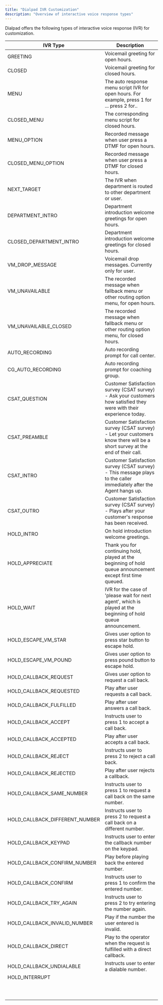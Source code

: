 ```yaml
---
title: "Dialpad IVR Customization"
description: "Overview of interactive voice response types"
---
```

Dialpad offers the following types of interactive voice response (IVR) for customization.

| IVR Type | Description |
| --- | --- |
| GREETING | Voicemail greeting for open hours. |
| CLOSED | Voicemail greeting for closed hours. |
| MENU | The auto response menu script IVR for open hours. For example, press 1 for ... press 2 for.. |
| CLOSED\_MENU | The corresponding menu script for closed hours. |
| MENU\_OPTION | Recorded message when user press a DTMF for open hours. |
| CLOSED\_MENU\_OPTION | Recorded message when user press a DTMF for closed hours. |
| NEXT\_TARGET | The IVR when department is routed to other department or user. |
| DEPARTMENT\_INTRO | Department introduction welcome greetings for open hours. |
| CLOSED\_DEPARTMENT\_INTRO | Department introduction welcome greetings for closed hours. |
| VM\_DROP\_MESSAGE | Voicemail drop messages. Currently only for user. |
| VM\_UNAVAILABLE | The recorded message when fallback menu or other routing option menu, for open hours. |
| VM\_UNAVAILABLE\_CLOSED | The recorded message when fallback menu or other routing option menu, for closed hours. |
| AUTO\_RECORDING | Auto recording prompt for call center. |
| CG\_AUTO\_RECORDING | Auto recording prompt for coaching group. |
| CSAT\_QUESTION | Customer Satisfaction survey (CSAT survey) - Ask your customers how satisfied they were with their experience today. |
| CSAT\_PREAMBLE | Customer Satisfaction survey (CSAT survey) - Let your customers know there will be a short survey at the end of their call. |
| CSAT\_INTRO | Customer Satisfaction survey (CSAT survey) - This message plays to the caller immediately after the Agent hangs up. |
| CSAT\_OUTRO | Customer Satisfaction survey (CSAT survey) - Plays after your customer's response has been received. |
| HOLD\_INTRO | On hold introduction welcome greetings. |
| HOLD\_APPRECIATE | Thank you for continuing hold, played at the beginning of hold queue announcement except first time queued. |
| HOLD\_WAIT | IVR for the case of 'please wait for next agent', which is played at the beginning of hold queue announcement. |
| HOLD\_ESCAPE\_VM\_STAR | Gives user option to press star button to escape hold. |
| HOLD\_ESCAPE\_VM\_POUND | Gives user option to press pound button to escape hold. |
| HOLD\_CALLBACK\_REQUEST | Gives user option to request a call back. |
| HOLD\_CALLBACK\_REQUESTED | Play after user requests a call back. |
| HOLD\_CALLBACK\_FULFILLED | Play after user answers a call back. |
| HOLD\_CALLBACK\_ACCEPT | Instructs user to press 1 to accept a call back. |
| HOLD\_CALLBACK\_ACCEPTED | Play after user accepts a call back. |
| HOLD\_CALLBACK\_REJECT | Instructs user to press 2 to reject a call back. |
| HOLD\_CALLBACK\_REJECTED | Play after user rejects a callback. |
| HOLD\_CALLBACK\_SAME\_NUMBER | Instructs user to press 1 to request a call back on the same number. |
| HOLD\_CALLBACK\_DIFFERENT\_NUMBER | Instructs user to press 2 to request a call back on a different number. |
| HOLD\_CALLBACK\_KEYPAD | Instructs user to enter the callback number on the keypad. |
| HOLD\_CALLBACK\_CONFIRM\_NUMBER | Play before playing back the entered number. |
| HOLD\_CALLBACK\_CONFIRM | Instructs user to press 1 to confirm the entered number. |
| HOLD\_CALLBACK\_TRY\_AGAIN | Instructs user to press 2 to try entering the number again. |
| HOLD\_CALLBACK\_INVALID\_NUMBER | Play if the number the user entered is invalid. |
| HOLD\_CALLBACK\_DIRECT | Play to the operator when the request is fulfilled with a direct callback. |
| HOLD\_CALLBACK\_UNDIALABLE | Instructs user to enter a dialable number. |
| HOLD\_INTERRUPT |     |
|     |     |
|     |     |
|     |     |
|     |     |
|     |     |
|     |     |
|     |     |
|     |     |
|     |     |
|     |     |